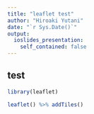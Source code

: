 ```yaml
---
title: "leaflet test"
author: "Hiroaki Yutani"
date: "`r Sys.Date()`"
output:
  ioslides_presentation:
    self_contained: false
---
```


## test

```r
library(leaflet)

leaflet() %>% addTiles()
```